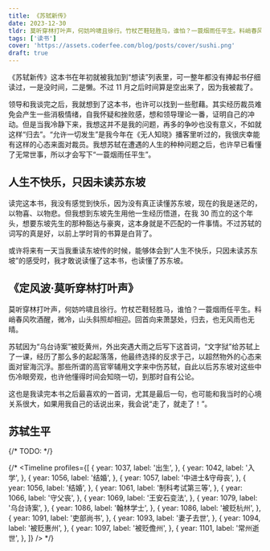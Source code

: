 ```yaml
---
title: 《苏轼新传》
date: 2023-12-30
tldr: 莫听穿林打叶声，何妨吟啸且徐行。竹杖芒鞋轻胜马，谁怕？一蓑烟雨任平生。料峭春风吹酒醒，微冷，山头斜照却相迎。回首向来萧瑟处，归去，也无风雨也无晴。
tags: ['读书']
cover: 'https://assets.coderfee.com/blog/posts/cover/sushi.png'
draft: true
---
```


《苏轼新传》这本书在年初就被我加到“想读”列表里，可一整年都没有捧起书仔细读过，一是没时间，二是懒。不过 11 月之后时间算是空出来了，因为我被裁了。

领导和我谈完之后，我就想到了这本书，也许可以找到一些慰藉。其实经历裁员难免会产生一些消极情绪，自我怀疑和挫败感，想和领导理论一番，证明自己的冲动。但是当我冷静下来，我想这并不是我的问题，再多的争吵也没有意义，不如就这样“归去”。“允许一切发生”是我今年在《无人知晓》播客里听过的，我很庆幸能有这样的心态来面对裁员。我想苏轼在遭遇的人生的种种问题之后，也许早已看懂了无常世事，所以才会写下“一蓑烟雨任平生”。

## 人生不快乐，只因未读苏东坡

读完这本书，我没有感觉到快乐，因为没有真正读懂苏东坡，现在的我是迷茫的，以物喜、以物悲。但我想到东坡先生用他一生经历悟道，在我 30 而立的这个年头，想要东坡先生的那种豁达与豪爽，这本身就是不匹配的一件事情。不过苏轼的词写的真是好，以前上学时背的书算是白背了。

或许将来有一天当我重读东坡传的时候，能够体会到“人生不快乐，只因未读苏东坡”的感受时，我才敢说读懂了这本书，也读懂了苏东坡。

## 《定风波·莫听穿林打叶声》

莫听穿林打叶声，何妨吟啸且徐行。竹杖芒鞋轻胜马，谁怕？一蓑烟雨任平生。料峭春风吹酒醒，微冷，山头斜照却相迎。回首向来萧瑟处，归去，也无风雨也无晴。

苏轼因为“乌台诗案”被贬黄州，外出突遇大雨之后写下这首词，“文字狱”给苏轼上了一课，经历了那么多的起起落落，他最终选择的反求于己，以超然物外的心态来面对宦海沉浮。那些所谓的高官宰辅用文字来中伤苏轼，自此以后苏东坡对这些中伤冷眼旁观，也许他懂得时间会知晓一切，到那时自有公论。

这也是我读完本书之后最喜欢的一首词，尤其是最后一句，也可能和我当时的心境关系很大，如果用我自己的话说出来，我会说“走了，就走了！”。

## 苏轼生平

{/* TODO: */}

{/* <Timeline
  profiles={[
    {
      year: 1037,
      label: '出生',
    },
    {
      year: 1042,
      label: '入学',
    },
    {
      year: 1056,
      label: '结婚',
    },
    {
      year: 1057,
      label: '中进士&守母丧',
    },
    {
      year: 1056,
      label: '结婚',
    },
    {
      year: 1061,
      label: '制科考试第三等',
    },
    {
      year: 1066,
      label: '守父丧',
    },
    {
      year: 1069,
      label: '王安石变法',
    },
    {
      year: 1079,
      label: '乌台诗案',
    },
    {
      year: 1086,
      label: '翰林学士',
    },
    {
      year: 1086,
      label: '被贬杭州',
    },
    {
      year: 1091,
      label: '吏部尚书',
    },
    {
      year: 1093,
      label: '妻子去世',
    },
    {
      year: 1094,
      label: '被贬惠州',
    },
    {
      year: 1097,
      label: '被贬儋州',
    },
    {
      year: 1101,
      label: '常州逝世',
    },
  ]}
/> */}
